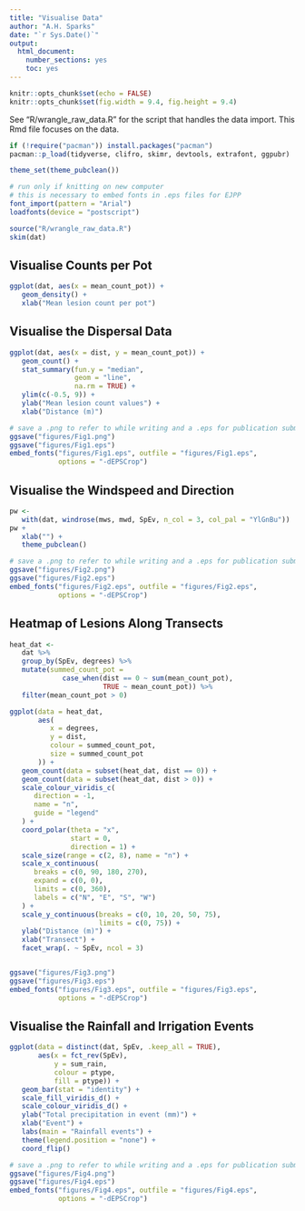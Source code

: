 ```yaml
---
title: "Visualise Data"
author: "A.H. Sparks"
date: "`r Sys.Date()`"
output:
  html_document:
    number_sections: yes
    toc: yes
---
```


```r
knitr::opts_chunk$set(echo = FALSE)
knitr::opts_chunk$set(fig.width = 9.4, fig.height = 9.4)
```

See "R/wrangle_raw_data.R" for the script that handles the data import. This
Rmd file focuses on the data.

```r
if (!require("pacman")) install.packages("pacman")
pacman::p_load(tidyverse, clifro, skimr, devtools, extrafont, ggpubr)

theme_set(theme_pubclean())
```

```r
# run only if knitting on new computer
# this is necessary to embed fonts in .eps files for EJPP
font_import(pattern = "Arial")
loadfonts(device = "postscript") 
```

```r
source("R/wrangle_raw_data.R")
skim(dat)
```

## Visualise Counts per Pot

```r
ggplot(dat, aes(x = mean_count_pot)) +
   geom_density() +
   xlab("Mean lesion count per pot")
```

## Visualise the Dispersal Data

```r
ggplot(dat, aes(x = dist, y = mean_count_pot)) +
   geom_count() +
   stat_summary(fun.y = "median",
                geom = "line",
                na.rm = TRUE) +
   ylim(c(-0.5, 9)) +
   ylab("Mean lesion count values") +
   xlab("Distance (m)")

# save a .png to refer to while writing and a .eps for publication submission
ggsave("figures/Fig1.png")
ggsave("figures/Fig1.eps")
embed_fonts("figures/Fig1.eps", outfile = "figures/Fig1.eps",
            options = "-dEPSCrop")
```

## Visualise the Windspeed and Direction

```r
pw <-
   with(dat, windrose(mws, mwd, SpEv, n_col = 3, col_pal = "YlGnBu"))
pw + 
   xlab("") + 
   theme_pubclean()

# save a .png to refer to while writing and a .eps for publication submission
ggsave("figures/Fig2.png")
ggsave("figures/Fig2.eps")
embed_fonts("figures/Fig2.eps", outfile = "figures/Fig2.eps",
            options = "-dEPSCrop")
```

## Heatmap of Lesions Along Transects

```r
heat_dat <-
   dat %>%
   group_by(SpEv, degrees) %>%
   mutate(summed_count_pot =
             case_when(dist == 0 ~ sum(mean_count_pot),
                       TRUE ~ mean_count_pot)) %>% 
   filter(mean_count_pot > 0)

ggplot(data = heat_dat,
       aes(
          x = degrees,
          y = dist,
          colour = summed_count_pot,
          size = summed_count_pot
       )) +
   geom_count(data = subset(heat_dat, dist == 0)) +
   geom_count(data = subset(heat_dat, dist > 0)) +
   scale_colour_viridis_c(
      direction = -1,
      name = "n",
      guide = "legend"
   ) +
   coord_polar(theta = "x",
               start = 0,
               direction = 1) +
   scale_size(range = c(2, 8), name = "n") +
   scale_x_continuous(
      breaks = c(0, 90, 180, 270),
      expand = c(0, 0),
      limits = c(0, 360),
      labels = c("N", "E", "S", "W")
   ) +
   scale_y_continuous(breaks = c(0, 10, 20, 50, 75),
                      limits = c(0, 75)) +
   ylab("Distance (m)") +
   xlab("Transect") +
   facet_wrap(. ~ SpEv, ncol = 3)


ggsave("figures/Fig3.png")
ggsave("figures/Fig3.eps")
embed_fonts("figures/Fig3.eps", outfile = "figures/Fig3.eps",
            options = "-dEPSCrop")
```

## Visualise the Rainfall and Irrigation Events
```r
ggplot(data = distinct(dat, SpEv, .keep_all = TRUE),
       aes(x = fct_rev(SpEv),
           y = sum_rain,
           colour = ptype,
           fill = ptype)) +
   geom_bar(stat = "identity") +
   scale_fill_viridis_d() +
   scale_colour_viridis_d() +
   ylab("Total precipitation in event (mm)") +
   xlab("Event") +
   labs(main = "Rainfall events") +
   theme(legend.position = "none") +
   coord_flip()

# save a .png to refer to while writing and a .eps for publication submission
ggsave("figures/Fig4.png")
ggsave("figures/Fig4.eps")
embed_fonts("figures/Fig4.eps", outfile = "figures/Fig4.eps",
            options = "-dEPSCrop")
```

